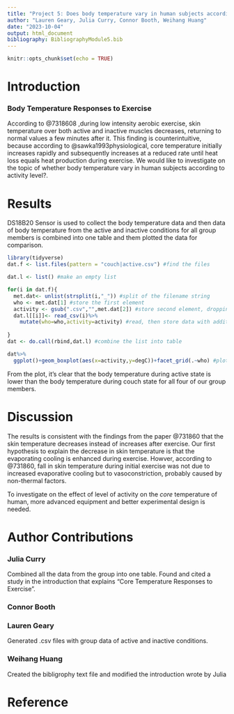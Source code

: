 ```yaml
---
title: "Project 5: Does body temperature vary in human subjects according to activity level?"
author: "Lauren Geary, Julia Curry, Connor Booth, Weihang Huang"
date: "2023-10-04"
output: html_document
bibliography: BibliographyModule5.bib
---
```


```r
knitr::opts_chunk$set(echo = TRUE)
```
# Introduction
### Body Temperature Responses to Exercise

According to @7318608 ,during low intensity aerobic exercise, skin temperature over both active and inactive muscles decreases, returning to normal values  a few minutes after it. This finding is counterintuitive, because according to @sawka1993physiological, core temperature initially increases rapidly and subsequently increases at a reduced rate until heat loss equals heat production during exercise. We would like to investigate on the topic of whether body temperature vary in human subjects according to activity level?.

# Results

 DS18B20 Sensor is used to collect the body temperature data and then data of body temperature from the active and inactive conditions for all group members is combined into one table and them plotted the data for comparison.

```r
library(tidyverse)
dat.f <- list.files(pattern = "couch|active.csv") #find the files

dat.l <- list() #make an empty list

for(i in dat.f){
  met.dat<- unlist(strsplit(i,"_")) #split of the filename string
  who <- met.dat[1] #store the first element
  activity <- gsub(".csv","",met.dat[2]) #store second element, dropping CSV with gsub()
  dat.l[[i]]<- read_csv(i)%>%
    mutate(who=who,activity=activity) #read, then store data with additional columns of metada in list as position unique to i
  
}
dat <- do.call(rbind,dat.l) #combine the list into table

dat%>%
  ggplot()+geom_boxplot(aes(x=activity,y=degC))+facet_grid(.~who) #plot to see what we get
```

From the plot, it's clear that the body temperature during active state is lower than the body temperature during couch state for all four of our group members.

# Discussion
The results is consistent with the findings from the paper @731860 that the skin temperature decreases instead of increases after exercise. Our first hypothesis to explain the decrease in skin temperature is that the evaporating cooling is enhanced during exercise. Howver, according to @731860, fall in skin temperature during initial exercise was not due to increased evaporative cooling but to vasoconstriction, probably caused by non-thermal factors.

To investigate on the effect of level of activity on the *core* temperature of human, more advanced equipment and better experimental design is needed.

# Author Contributions

### Julia Curry 
Combined all the data from the group into one table. Found and cited a study in the introduction that explains "Core Temperature Responses to Exercise".

### Connor Booth

### Lauren Geary
Generated .csv files with group data of active and inactive conditions. 

### Weihang Huang
Created the bibligrophy text file and modified the introduction wrote by Julia


# Reference


